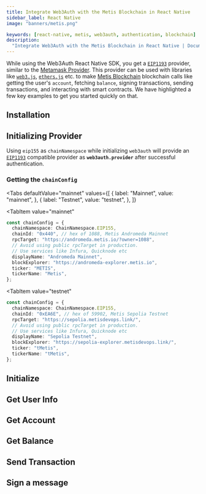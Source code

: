 ```yaml
---
title: Integrate Web3Auth with the Metis Blockchain in React Native
sidebar_label: React Native
image: "banners/metis.png"

keywords: [react-native, metis, web3auth, authentication, blockchain]
description:
  "Integrate Web3Auth with the Metis Blockchain in React Native | Documentation - Web3Auth"
---
```



<SEO
  title="Integrate Web3Auth with the Metis Blockchain in React Native"
  description="Integrate Web3Auth with the Metis Blockchain in React Native | Documentation - Web3Auth"
  image="https://web3auth.io/docs/banners/metis.png"
  slug="/connect-blockchain/evm/metis/react-native"
/>

While using the Web3Auth React Native SDK, you get a
[`EIP1193`](https://eips.ethereum.org/EIPS/eip-1193) provider, similar to the
[Metamask Provider](https://docs.metamask.io/guide/ethereum-provider.html). This provider can be
used with libraries like [`web3.js`](https://web3js.readthedocs.io/en/v1.2.8/getting-started.html),
[`ethers.js`](https://docs.ethers.io/v5/getting-started/) etc. to make
[Metis Blockchain](https://metis.io) blockchain calls like getting the user's `account`, fetching
`balance`, signing transactions, sending transactions, and interacting with smart contracts. We have
highlighted a few key examples to get you started quickly on that.

## Installation

<InstallationSnippet />

## Initializing Provider

Using `eip155` as `chainNamespace` while initializing `web3auth` will provide an
[`EIP1193`](https://eips.ethereum.org/EIPS/eip-1193) compatible provider as **`web3auth.provider`**
after successful authentication.

### Getting the `chainConfig`

<Tabs
 defaultValue="mainnet"
  values={[
    { label: "Mainnet", value: "mainnet", },
    { label: "Testnet", value: "testnet", },
  ]}
>
<TabItem
  value="mainnet"
>

```typescript
const chainConfig = {
  chainNamespace: ChainNamespace.EIP155,
  chainId: "0x440", // hex of 1088, Metis Andromeda Mainnet
  rpcTarget: "https://andromeda.metis.io/?owner=1088",
  // Avoid using public rpcTarget in production.
  // Use services like Infura, Quicknode etc
  displayName: "Andromeda Mainnet",
  blockExplorer: "https://andromeda-explorer.metis.io",
  ticker: "METIS",
  tickerName: "Metis",
};
```

</TabItem>

<TabItem
  value="testnet"
>

```typescript
const chainConfig = {
  chainNamespace: ChainNamespace.EIP155,
  chainId: "0xEA6E", // hex of 59902, Metis Sepolia Testnet
  rpcTarget: "https://sepolia.metisdevops.link/",
  // Avoid using public rpcTarget in production.
  // Use services like Infura, Quicknode etc
  displayName: "Sepolia Testnet",
  blockExplorer: "https://sepolia-explorer.metisdevops.link/",
  ticker: "tMetis",
  tickerName: "tMetis",
};
```

</TabItem>
</Tabs>

## Initialize

<InitialisationSnippet />

## Get User Info

<UserInfoSnippet />

## Get Account

<GetAccountSnippet />

## Get Balance

<GetBalanceSnippet />

## Send Transaction

<SendTransactionSnippet />

## Sign a message

<SignMessageSnippet />
